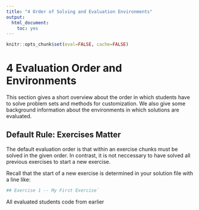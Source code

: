 ```yaml
---
title: "4 Order of Solving and Evaluation Environments"
output:
  html_document:
    toc: yes
---
```

```r
knitr::opts_chunk$set(eval=FALSE, cache=FALSE)
```

# 4 Evaluation Order and Environments

This section gives a short overview about the order in which students have to solve problem sets and methods for customization. We also give some background information about the environments in which solutions are evaluated.

## Default Rule: Exercises Matter

The default evaluation order is that within an exercise chunks must be solved in the given order. In contrast, it is not neccessary to have solved all previous exercises to start a new exercise.

Recall that the start of a new exercise is determined in your solution file with a line like:

```s
## Exercise 1 -- My First Exercise`
```

All evaluated students code from earlier
